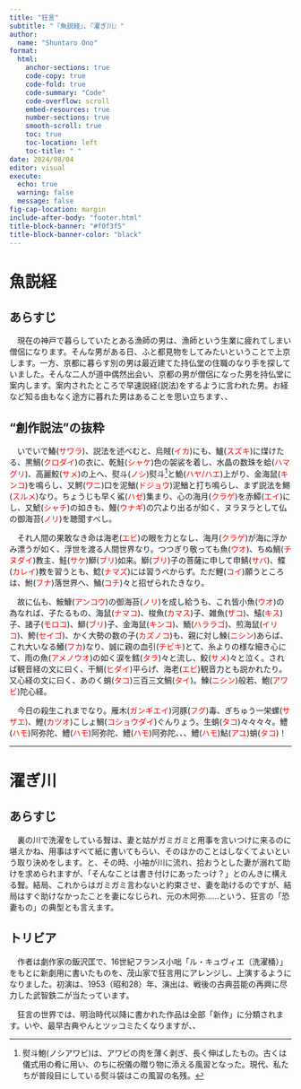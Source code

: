```yaml
---
title: "狂言"
subtitle: "『魚説経』、『濯ぎ川』"
author:
  name: "Shuntaro Ono"
format: 
  html:
    anchor-sections: true
    code-copy: true
    code-fold: true
    code-summary: "Code"
    code-overflow: scroll
    embed-resources: true
    number-sections: true
    smooth-scroll: true
    toc: true
    toc-location: left
    toc-title: " "    
date: 2024/08/04
editor: visual
execute:
  echo: true
  warning: false
  message: false
fig-cap-location: margin
include-after-body: "footer.html"
title-block-banner: "#f0f3f5"
title-block-banner-color: "black"
---
```


# 魚説経

## あらすじ

　現在の神戸で暮らしていたとある漁師の男は、漁師という生業に疲れてしまい僧侶になります。そんな男がある日、ふと都見物をしてみたいということで上京します。一方、京都に暮らす別の男は最近建てた持仏堂の住職のなり手を探していました。そんな二人が道中偶然出会い、京都の男が僧侶になった男を持仏堂に案内します。案内されたところで早速説経(説法)をするように言われた男。お経など知る由もなく途方に暮れた男はあることを思い立ちます、、

## "創作説法"の抜粋

　いでいで鰆([サワラ]{style="color:red;"})、説法を述べむと、烏賊([イカ]{style="color:red;"})にも、鱸([スズキ]{style="color:red;"})に煤けたる、黒鯛([クロダイ]{style="color:red;"})の衣に、乾鮭([シャケ]{style="color:red;"})色の袈裟を着し、水晶の数珠を蛤([ハマグリ]{style="color:red;"})、高麗鮫([サメ]{style="color:red;"})の上へ、熨斗([ノシ]{style="color:red;"})熨斗[^1]と鮠([ハヤ/ハエ]{style="color:red;"})上がり、金海鼠([キンコ]{style="color:red;"})を鳴らし、又鰐([ワニ]{style="color:red;"})口を泥鰌([ドジョウ]{style="color:red;"})泥鰌と打ち鳴らし、まず説法を鯣([スルメ]{style="color:red;"})なり。ちょうじも早く鯊([ハゼ]{style="color:red;"})集まり、心の海月([クラゲ]{style="color:red;"})を赤鱏([エイ]{style="color:red;"})にし、又鯱([シャチ]{style="color:red;"})の如きも、鰻([ウナギ]{style="color:red;"})の穴より出るが如く、ヌラヌラとして仏の御海苔([ノリ]{style="color:red;"})を聴聞すべし。

[^1]: 熨斗鮑(ノシアワビ)は、アワビの肉を薄く剥ぎ、長く伸ばしたもの。古くは儀式用の肴に用い、のちに祝儀の贈り物に添える風習となった。現代、私たちが普段目にしている熨斗袋はこの風習の名残。

　それ人間の果敢なき命は海老([エビ]{style="color:red;"})の眼を力となし、海月([クラゲ]{style="color:red;"})が海に浮かみ漂うが如く、浮世を渡る人間世界なり。つつぎり敬っても魚([ウオ]{style="color:red;"})、ちぬ鯛([チヌダイ]{style="color:red;"})教主、鮭([サケ]{style="color:red;"})鰤([ブリ]{style="color:red;"})如来。鰤([ブリ]{style="color:red;"})子の菩薩に申して申鯖([サバ]{style="color:red;"})、鰈([カレイ]{style="color:red;"})教を習うとも、鯰([ナマズ]{style="color:red;"})には習うべからず。ただ鯉([コイ]{style="color:red;"})願うところは、鮒([フナ]{style="color:red;"})落世界へ、鯒([コチ]{style="color:red;"})々と招ぜられたきなり。

　故に仏も、鮟鱇([アンコウ]{style="color:red;"})の御海苔([ノリ]{style="color:red;"})を成し給うも、これ皆小魚([ウオ]{style="color:red;"})の為なれば、子たるもの、海鼠([ナマコ]{style="color:red;"})、梭魚([カマス]{style="color:red;"})子、雑魚([ザコ]{style="color:red;"})、鱚([キス]{style="color:red;"})子、諸子([モロコ]{style="color:red;"})、鰤([ブリ]{style="color:red;"})子、金海鼠([キンコ]{style="color:red;"})、鮞([ハララゴ]{style="color:red;"})、煎海鼠([イリコ]{style="color:red;"})、鮬([セイゴ]{style="color:red;"})、かく大勢の数の子([カズノコ]{style="color:red;"})も、親に対し鰊([ニシン]{style="color:red;"})あらば、これ大いなる鱶([フカ]{style="color:red;"})なり、誠に親の血引([チビキ]{style="color:red;"})とて、糸よりの様な細き心にて、雨の魚([アメノウオ]{style="color:red;"})の如く涙を鱈([タラ]{style="color:red;"})々と流し、鮫([サメ]{style="color:red;"})々と泣く。されば観音経の文に曰く、干鯛([ヒダイ]{style="color:red;"})平らげ、海老([エビ]{style="color:red;"})観音力とも説かれたり。又心経の文に曰く、あのく蛸([タコ]{style="color:red;"})三百三文鯛([タイ]{style="color:red;"})。鰊([ニシン]{style="color:red;"})般若、鮑([アワビ]{style="color:red;"})陀心経。

　今日の殺生これまでなり。雁木([ガンギエイ]{style="color:red;"})河豚([フグ]{style="color:red;"})毒、ぎちゅう一栄螺([サザエ)]{style="color:red;"}、鰹([カツオ]{style="color:red;"})こしょ鯛([コショウダイ]{style="color:red;"})ぐんりょう。生蛸([タコ]{style="color:red;"})々々々々。鱧([ハモ]{style="color:red;"})阿弥陀、鱧([ハモ]{style="color:red;"})阿弥陀、鱧([ハモ]{style="color:red;"})阿弥陀、、、鱧([ハモ]{style="color:red;"})鮎([アユ]{style="color:red;"})蛸([タコ]{style="color:red;"})！

------------------------------------------------------------------------

# 濯ぎ川

## あらすじ

　裏の川で洗濯をしている聟は、妻と姑がガミガミと用事を言いつけに来るのに堪えかね、用事はすべて紙に書いてもらい、そのほかのことはしなくてよいという取り決めをします。と、その時、小袖が川に流れ、拾おうとした妻が溺れて助けを求められますが、「そんなことは書き付けにあったっけ？」とのんきに構える聟。結局、これからはガミガミ言わないと約束させ、妻を助けるのですが、結局はすぐ助けなかったことを妻になじられ、元の木阿弥……という、狂言の「恐妻もの」の典型とも言えます。

## トリビア

　作者は劇作家の飯沢匡で、16世紀フランス小咄「ル・キュヴィエ（洗濯桶）」をもとに新劇用に書いたものを、茂山家で狂言用にアレンジし、上演するようになりました。初演は、1953（昭和28）年、演出は、戦後の古典芸能の再興に尽力した武智鉄二が当たっています。

　狂言の世界では、明治時代以降に書かれた作品は全部「新作」に分類されます。いや、最早古典やんとツッコミたくなりますが、、



